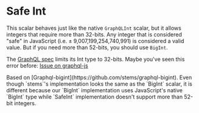 
# Safe Int

This scalar behaves just like the native `GraphQLInt` scalar, but it allows integers that require more than 32-bits. Any integer that is considered "safe" in JavaScript (i.e. ± 9,007,199,254,740,991) is considered a valid value. But if you need more than 52-bits, you should use `BigInt`.

The [GraphQL spec](https://facebook.github.io/graphql/#sec-Int) limits its Int type to 32-bits. Maybe you've seen this error before:
[Issue on graphql-js](https://github.com/graphql/graphql-js/issues/292)

<Callout>
  Based on [Graphql-bigint](https://github.com/stems/graphql-bigint). Even
  though `stems`'s implementation looks the same as the `BigInt` scalar, it is
  different because our `BigInt` implementation uses JavaScript's native
  `BigInt` type while `SafeInt` implementation doesn't support more than 52-bit
  integers.
</Callout>
